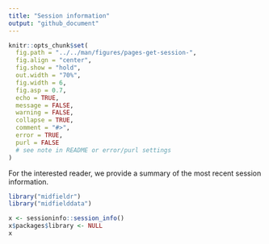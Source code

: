 ```yaml
---
title: "Session information"
output: "github_document"
---
```


<!-- generated from .Rmd Please edit that file -->

```r
knitr::opts_chunk$set(
  fig.path = "../../man/figures/pages-get-session-", 
  fig.align = "center",
  fig.show = "hold", 
  out.width = "70%",
  fig.width = 6,
  fig.asp = 0.7,
  echo = TRUE,
  message = FALSE,
  warning = FALSE,
  collapse = TRUE,
  comment = "#>",
  error = TRUE,
  purl = FALSE
  # see note in README or error/purl settings
)
```

For the interested reader, we provide a summary of the most recent session information.  

```r
library("midfieldr")
library("midfielddata")
```

```r
x <- sessioninfo::session_info()
x$packages$library <- NULL
x
```
